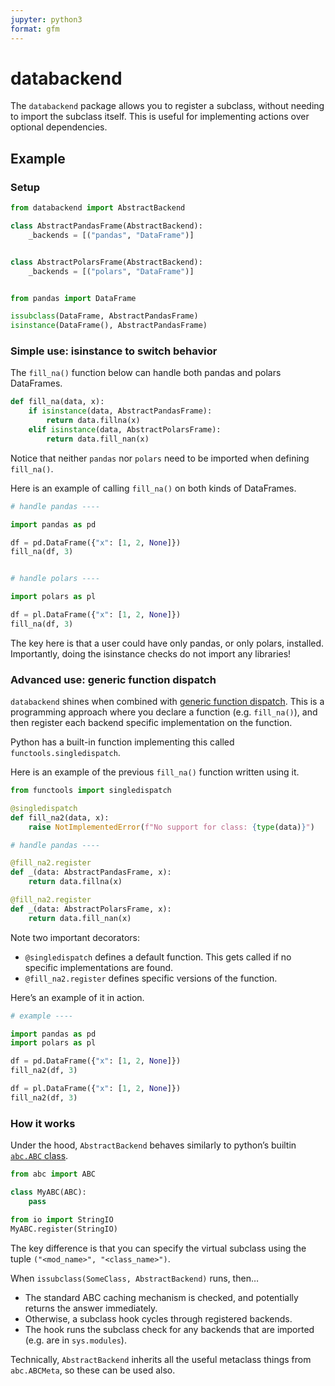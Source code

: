 ```yaml
---
jupyter: python3
format: gfm
---
```


# databackend

The `databackend` package allows you to register a subclass, without needing to import the subclass itself.
This is useful for implementing actions over optional dependencies.


## Example

### Setup

```python
from databackend import AbstractBackend

class AbstractPandasFrame(AbstractBackend):
    _backends = [("pandas", "DataFrame")]


class AbstractPolarsFrame(AbstractBackend):
    _backends = [("polars", "DataFrame")]


from pandas import DataFrame

issubclass(DataFrame, AbstractPandasFrame)
isinstance(DataFrame(), AbstractPandasFrame)
```

### Simple use: isinstance to switch behavior

The `fill_na()` function below can handle both pandas and polars DataFrames.

```python
def fill_na(data, x):
    if isinstance(data, AbstractPandasFrame):
        return data.fillna(x)
    elif isinstance(data, AbstractPolarsFrame):
        return data.fill_nan(x)

```

Notice that neither `pandas` nor `polars` need to be imported when defining `fill_na()`.

Here is an example of calling `fill_na()` on both kinds of DataFrames.

```python
# handle pandas ----

import pandas as pd

df = pd.DataFrame({"x": [1, 2, None]})
fill_na(df, 3)


# handle polars ----

import polars as pl

df = pl.DataFrame({"x": [1, 2, None]})
fill_na(df, 3)
```

The key here is that a user could have only pandas, or only polars, installed.
Importantly, doing the isinstance checks do not import any libraries!


### Advanced use: generic function dispatch

`databackend` shines when combined with [generic function dispatch](https://mchow.com/posts/2020-02-24-single-dispatch-data-science/).
This is a programming approach where you declare a function (e.g. `fill_na()`),
and then register each backend specific implementation on the function.

Python has a built-in function implementing this called `functools.singledispatch`.

Here is an example of the previous `fill_na()` function written using it.

```python
from functools import singledispatch

@singledispatch
def fill_na2(data, x):
    raise NotImplementedError(f"No support for class: {type(data)}")

# handle pandas ----

@fill_na2.register
def _(data: AbstractPandasFrame, x):
    return data.fillna(x)

@fill_na2.register
def _(data: AbstractPolarsFrame, x):
    return data.fill_nan(x)
```

Note two important decorators:

* `@singledispatch` defines a default function. This gets called if no specific implementations are found. 
* `@fill_na2.register` defines specific versions of the function.

Here's an example of it in action.

```python
# example ----

import pandas as pd
import polars as pl

df = pd.DataFrame({"x": [1, 2, None]})
fill_na2(df, 3)

df = pl.DataFrame({"x": [1, 2, None]})
fill_na2(df, 3)
```

### How it works

Under the hood, `AbstractBackend` behaves similarly to python's builtin [`abc.ABC` class](https://docs.python.org/3/library/abc.html#abc.ABC).

```python
from abc import ABC

class MyABC(ABC):
    pass

from io import StringIO
MyABC.register(StringIO)
```

The key difference is that you can specify the virtual subclass using the tuple `("<mod_name>", "<class_name>")`.

When `issubclass(SomeClass, AbstractBackend)` runs, then...

* The standard ABC caching mechanism is checked, and potentially returns the answer immediately.
* Otherwise, a subclass hook cycles through registered backends.
* The hook runs the subclass check for any backends that are imported (e.g. are in `sys.modules`).

Technically, `AbstractBackend` inherits all the useful metaclass things from `abc.ABCMeta`, so these can be used also.
